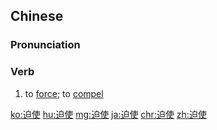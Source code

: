 ==Chinese==
{{zh-forms}}

===Pronunciation===
{{zh-pron
|m=pòshǐ
|c=bik1 sai2
|mn=qz:piak-sír/xm,zz:pek-sú
|cat=v
}}

===Verb===
{{zh-verb}}

# to [[force]]; to [[compel]]

{{zh-cat|Advanced}}

[[ko:迫使]]
[[hu:迫使]]
[[mg:迫使]]
[[ja:迫使]]
[[chr:迫使]]
[[zh:迫使]]